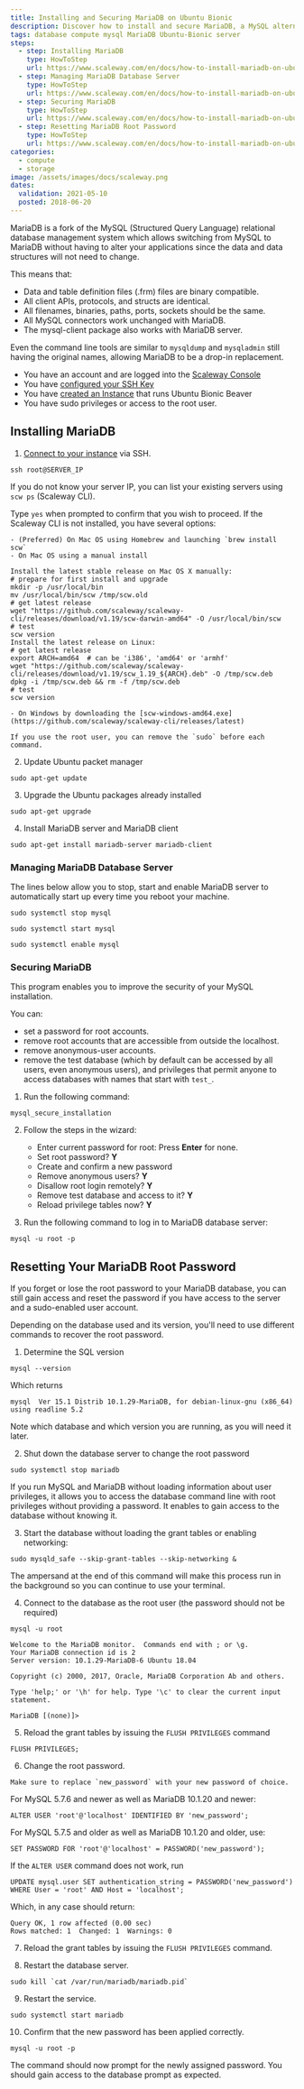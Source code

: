 ```yaml
---
title: Installing and Securing MariaDB on Ubuntu Bionic
description: Discover how to install and secure MariaDB, a MySQL alternative, on an Ubuntu Bionic server.
tags: database compute mysql MariaDB Ubuntu-Bionic server
steps:
  - step: Installing MariaDB
    type: HowToStep
    url: https://www.scaleway.com/en/docs/how-to-install-mariadb-on-ubuntu/#-Installing-MariaDB
  - step: Managing MariaDB Database Server
    type: HowToStep
    url: https://www.scaleway.com/en/docs/how-to-install-mariadb-on-ubuntu/#-Managing-MariaDB-Database-Server
  - step: Securing MariaDB
    type: HowToStep
    url: https://www.scaleway.com/en/docs/how-to-install-mariadb-on-ubuntu/#-Securing-MariaDB
  - step: Resetting MariaDB Root Password
    type: HowToStep
    url: https://www.scaleway.com/en/docs/how-to-install-mariadb-on-ubuntu/#-Resetting-Your-MariaDB-Root-Password
categories:
  - compute
  - storage
image: /assets/images/docs/scaleway.png
dates:
  validation: 2021-05-10
  posted: 2018-06-20
---
```


MariaDB is a fork of the MySQL (Structured Query Language) relational database management system which allows switching from MySQL to MariaDB without having to alter your applications since the data and data structures will not need to change.

This means that:

- Data and table definition files (.frm) files are binary compatible.
- All client APIs, protocols, and structs are identical.
- All filenames, binaries, paths, ports, sockets should be the same.
- All MySQL connectors work unchanged with MariaDB.
- The mysql-client package also works with MariaDB server.

Even the command line tools are similar to `mysqldump` and `mysqladmin` still having the original names, allowing MariaDB to be a drop-in replacement.

<Message type="requirement">

  - You have an account and are logged into the [Scaleway Console](https://console.scaleway.com)
  - You have [configured your SSH Key](/console/my-project/how-to/create-ssh-key)
  - You have [created an Instance](/compute/instances/how-to/create-an-instance) that runs Ubuntu Bionic Beaver
  - You have sudo privileges or access to the root user.

</Message>


## Installing MariaDB

1. [Connect to your instance](/compute/instances/how-to/connect-to-instance/) via SSH.

  ```
  ssh root@SERVER_IP
  ```

  If you do not know your server IP, you can list your existing servers using `scw ps` (Scaleway CLI).

  Type `yes` when prompted to confirm that you wish to proceed. If the Scaleway CLI is not installed, you have several options:

    - (Preferred) On Mac OS using Homebrew and launching `brew install scw`
    - On Mac OS using a manual install

  ```
  Install the latest stable release on Mac OS X manually:
  # prepare for first install and upgrade
  mkdir -p /usr/local/bin
  mv /usr/local/bin/scw /tmp/scw.old
  # get latest release
  wget "https://github.com/scaleway/scaleway-cli/releases/download/v1.19/scw-darwin-amd64" -O /usr/local/bin/scw
  # test
  scw version
  Install the latest release on Linux:
  # get latest release
  export ARCH=amd64  # can be 'i386', 'amd64' or 'armhf'
  wget "https://github.com/scaleway/scaleway-cli/releases/download/v1.19/scw_1.19_${ARCH}.deb" -O /tmp/scw.deb
  dpkg -i /tmp/scw.deb && rm -f /tmp/scw.deb
  # test
  scw version
  ```

    - On Windows by downloading the [scw-windows-amd64.exe](https://github.com/scaleway/scaleway-cli/releases/latest)

  <Message type="note">

    If you use the root user, you can remove the `sudo` before each command.

  </Message>

2. Update Ubuntu packet manager

  ```
  sudo apt-get update
  ```

3. Upgrade the Ubuntu packages already installed

  ```
  sudo apt-get upgrade
  ```

4. Install MariaDB server and MariaDB client

  ```
  sudo apt-get install mariadb-server mariadb-client
  ```

### Managing MariaDB Database Server

The lines below allow you to stop, start and enable MariaDB server to automatically start up every time you reboot your machine.

```
sudo systemctl stop mysql

sudo systemctl start mysql

sudo systemctl enable mysql
```

### Securing MariaDB

This program enables you to improve the security of your MySQL installation. 

You can:

- set a password for root accounts.
- remove root accounts that are accessible from outside the localhost.
- remove anonymous-user accounts.
- remove the test database (which by default can be accessed by all users, even anonymous users), and privileges that permit anyone to access databases with names that start with `test_`.

1. Run the following command: 

  ```
  mysql_secure_installation
  ```

2. Follow the steps in the wizard:
 
    - Enter current password for root: Press **Enter** for none.
    - Set root password? **Y**
    - Create and confirm a new password
    - Remove anonymous users? **Y**
    - Disallow root login remotely? **Y**
    - Remove test database and access to it? **Y**
    - Reload privilege tables now? **Y**

3. Run the following command to log in to MariaDB database server:

  ```
  mysql -u root -p
  ```

## Resetting Your MariaDB Root Password

If you forget or lose the root password to your MariaDB database, you can still gain access and reset the password if you have access to the server and a sudo-enabled user account.

Depending on the database used and its version, you'll need to use different commands to recover the root password.

1. Determine the SQL version

  ```
  mysql --version
  ```

  Which returns

  ```
  mysql  Ver 15.1 Distrib 10.1.29-MariaDB, for debian-linux-gnu (x86_64) using readline 5.2
  ```

  Note which database and which version you are running, as you will need it later.

2. Shut down the database server to change the root password

  ```
  sudo systemctl stop mariadb
  ```

  If you run MySQL and MariaDB without loading information about user privileges, it allows you to access the database command line with root privileges without providing a password. It enables to gain access to the database without knowing it.

3. Start the database without loading the grant tables or enabling networking:

  ```
  sudo mysqld_safe --skip-grant-tables --skip-networking &
  ```

 <Message type="note">

  The ampersand at the end of this command will make this process run in the background so you can continue to use your terminal.

 </Message>

4. Connect to the database as the root user (the password should not be required)

  ```
  mysql -u root
  ```
  ```
  Welcome to the MariaDB monitor.  Commands end with ; or \g.
  Your MariaDB connection id is 2
  Server version: 10.1.29-MariaDB-6 Ubuntu 18.04

  Copyright (c) 2000, 2017, Oracle, MariaDB Corporation Ab and others.

  Type 'help;' or '\h' for help. Type '\c' to clear the current input statement.

  MariaDB [(none)]>
  ```

5. Reload the grant tables by issuing the `FLUSH PRIVILEGES` command

  ```
  FLUSH PRIVILEGES;
  ```

6. Change the root password.

  <Message type="note">

    Make sure to replace `new_password` with your new password of choice.

  </Message>

  For MySQL 5.7.6 and newer as well as MariaDB 10.1.20 and newer:
  ```
  ALTER USER 'root'@'localhost' IDENTIFIED BY 'new_password';
  ```
  For MySQL 5.7.5 and older as well as MariaDB 10.1.20 and older, use:
  ```
  SET PASSWORD FOR 'root'@'localhost' = PASSWORD('new_password');
  ```
  If the `ALTER USER` command does not work, run
  ```
  UPDATE mysql.user SET authentication_string = PASSWORD('new_password') WHERE User = 'root' AND Host = 'localhost';
  ```
  Which, in any case should return:
  ```
  Query OK, 1 row affected (0.00 sec)
  Rows matched: 1  Changed: 1  Warnings: 0
  ```

7. Reload the grant tables by issuing the `FLUSH PRIVILEGES` command.

8. Restart the database server.

  ```
  sudo kill `cat /var/run/mariadb/mariadb.pid`
  ```

9. Restart the service.

  ```
  sudo systemctl start mariadb
  ```

10. Confirm that the new password has been applied correctly.

  ```
  mysql -u root -p
  ```

The command should now prompt for the newly assigned password. You should gain access to the database prompt as expected.
